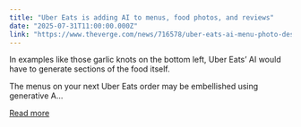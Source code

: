 ```yaml
---
title: "Uber Eats is adding AI to menus, food photos, and reviews"
date: "2025-07-31T11:00:00.000Z"
link: "https://www.theverge.com/news/716578/uber-eats-ai-menu-photo-description-features"
---
```


In examples like those garlic knots on the bottom left, Uber Eats’ AI would have to generate sections of the food itself.	

The menus on your next Uber Eats order may be embellished using generative A...

[Read more](https://www.theverge.com/news/716578/uber-eats-ai-menu-photo-description-features)
